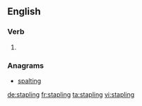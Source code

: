 
==English==

===Verb===
{{head|en|present participle}}

# {{present participle of|staple|lang=en}}

===Anagrams===
* [[spalting#English|spalting]]

[[de:stapling]]
[[fr:stapling]]
[[ta:stapling]]
[[vi:stapling]]